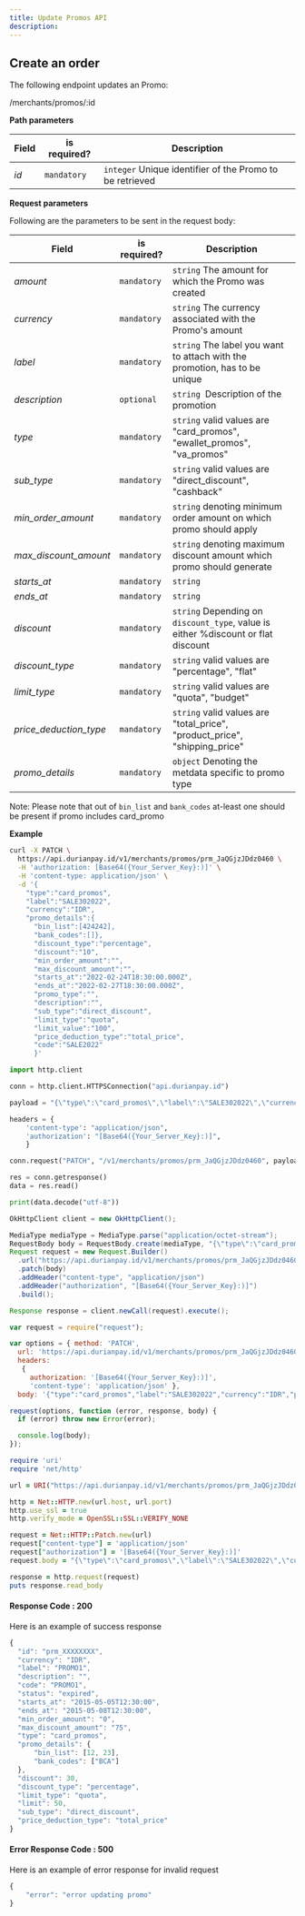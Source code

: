 ```yaml
---
title: Update Promos API
description: 
---
```


<div class = 'right-component'></div>

<div class = 'left-side'>


## Create an order

The following endpoint updates an Promo:

<url patch = ""><div class = "ib">/merchants/promos/:id</div></url>

</div>

<div class = 'full-side'>

<div class = 'left-side'>

**Path parameters**

| Field |	is required? |	Description |
| -------- | ------------- | ------------- |
| _id_	| `mandatory` |	`integer` Unique identifier of the Promo to be retrieved |

**Request parameters**

Following are the parameters to be sent in the request body:

| Field |	is required? |	Description |
| ----- | --------------- | ------------ |
| _amount_ |	`mandatory` |	`string` The amount for which the Promo was created |
| _currency_ |	`mandatory` |	`string` The currency associated with the Promo's amount |
| _label_ |	`mandatory` |	`string` The label you want to attach with the promotion, has to be unique |
| _description_ |	`optional` |	`string `Description of the promotion |
| _type_ |	`mandatory` |	`string` valid values are "card_promos", "ewallet_promos", "va_promos" |
| _sub_type_ |	`mandatory` |	`string` valid values are "direct_discount", "cashback" |
| _min_order_amount_ |	`mandatory` |	`string` denoting minimum order amount on which promo should apply |
| _max_discount_amount_ |	`mandatory` |	`string` denoting maximum discount amount which promo should generate |
| _starts_at_ |	`mandatory` |	`string` |
| _ends_at_ |	`mandatory` |	`string` |
| _discount_ |	`mandatory` |	`string` Depending on `discount_type`, value is either %discount or flat discount |
| _discount_type_ |	`mandatory` |	`string` valid values are "percentage", "flat" |
| _limit_type_ |	`mandatory` |	`string` valid values are "quota", "budget" |
| _price_deduction_type_ |	`mandatory` |	`string` valid values are "total_price", "product_price", "shipping_price" |
| _promo_details_ |	`mandatory` |	`object` Denoting the metdata specific to promo type |

Note: Please note that out of `bin_list` and `bank_codes` at-least one should be present if promo includes card_promo

</div>

<div class = 'right-code'>

**Example**

<MultiCodeBlock>

```bash
curl -X PATCH \
  https://api.durianpay.id/v1/merchants/promos/prm_JaQGjzJDdz0460 \
  -H 'authorization: [Base64({Your_Server_Key}:)]' \
  -H 'content-type: application/json' \
  -d '{
    "type":"card_promos",
    "label":"SALE302022",
    "currency":"IDR",
    "promo_details":{
      "bin_list":[424242],
      "bank_codes":[]},
      "discount_type":"percentage",
      "discount":"10",
      "min_order_amount":"",
      "max_discount_amount":"",
      "starts_at":"2022-02-24T18:30:00.000Z",
      "ends_at":"2022-02-27T18:30:00.000Z",
      "promo_type":"",
      "description":"",
      "sub_type":"direct_discount",
      "limit_type":"quota",
      "limit_value":"100",
      "price_deduction_type":"total_price",
      "code":"SALE2022"
      }'
```

```python
import http.client

conn = http.client.HTTPSConnection("api.durianpay.id")

payload = "{\"type\":\"card_promos\",\"label\":\"SALE302022\",\"currency\":\"IDR\",\"promo_details\":{\"bin_list\":[424242],\"bank_codes\":[]},\"discount_type\":\"percentage\",\"discount\":\"10\",\"min_order_amount\":\"\",\"max_discount_amount\":\"\",\"starts_at\":\"2022-02-24T18:30:00.000Z\",\"ends_at\":\"2022-02-27T18:30:00.000Z\",\"promo_type\":\"\",\"description\":\"\",\"sub_type\":\"direct_discount\",\"limit_type\":\"quota\",\"limit_value\":\"100\",\"price_deduction_type\":\"total_price\",\"code\":\"SALE2022\"}"

headers = {
    'content-type': "application/json",
    'authorization': "[Base64({Your_Server_Key}:)]",
    }

conn.request("PATCH", "/v1/merchants/promos/prm_JaQGjzJDdz0460", payload, headers)

res = conn.getresponse()
data = res.read()

print(data.decode("utf-8"))
```

```java
OkHttpClient client = new OkHttpClient();

MediaType mediaType = MediaType.parse("application/octet-stream");
RequestBody body = RequestBody.create(mediaType, "{\"type\":\"card_promos\",\"label\":\"SALE302022\",\"currency\":\"IDR\",\"promo_details\":{\"bin_list\":[424242],\"bank_codes\":[]},\"discount_type\":\"percentage\",\"discount\":\"10\",\"min_order_amount\":\"\",\"max_discount_amount\":\"\",\"starts_at\":\"2022-02-24T18:30:00.000Z\",\"ends_at\":\"2022-02-27T18:30:00.000Z\",\"promo_type\":\"\",\"description\":\"\",\"sub_type\":\"direct_discount\",\"limit_type\":\"quota\",\"limit_value\":\"100\",\"price_deduction_type\":\"total_price\",\"code\":\"SALE2022\"}");
Request request = new Request.Builder()
  .url("https://api.durianpay.id/v1/merchants/promos/prm_JaQGjzJDdz0460")
  .patch(body)
  .addHeader("content-type", "application/json")
  .addHeader("authorization", "[Base64({Your_Server_Key}:)]")
  .build();

Response response = client.newCall(request).execute();
```

```js
var request = require("request");

var options = { method: 'PATCH',
  url: 'https://api.durianpay.id/v1/merchants/promos/prm_JaQGjzJDdz0460',
  headers: 
   { 
     authorization: '[Base64({Your_Server_Key}:)]',
     'content-type': 'application/json' },
  body: '{"type":"card_promos","label":"SALE302022","currency":"IDR","promo_details":{"bin_list":[424242],"bank_codes":[]},"discount_type":"percentage","discount":"10","min_order_amount":"","max_discount_amount":"","starts_at":"2022-02-24T18:30:00.000Z","ends_at":"2022-02-27T18:30:00.000Z","promo_type":"","description":"","sub_type":"direct_discount","limit_type":"quota","limit_value":"100","price_deduction_type":"total_price","code":"SALE2022"}' };

request(options, function (error, response, body) {
  if (error) throw new Error(error);

  console.log(body);
});
```

```ruby
require 'uri'
require 'net/http'

url = URI("https://api.durianpay.id/v1/merchants/promos/prm_JaQGjzJDdz0460")

http = Net::HTTP.new(url.host, url.port)
http.use_ssl = true
http.verify_mode = OpenSSL::SSL::VERIFY_NONE

request = Net::HTTP::Patch.new(url)
request["content-type"] = 'application/json'
request["authorization"] = '[Base64({Your_Server_Key}:)]'
request.body = "{\"type\":\"card_promos\",\"label\":\"SALE302022\",\"currency\":\"IDR\",\"promo_details\":{\"bin_list\":[424242],\"bank_codes\":[]},\"discount_type\":\"percentage\",\"discount\":\"10\",\"min_order_amount\":\"\",\"max_discount_amount\":\"\",\"starts_at\":\"2022-02-24T18:30:00.000Z\",\"ends_at\":\"2022-02-27T18:30:00.000Z\",\"promo_type\":\"\",\"description\":\"\",\"sub_type\":\"direct_discount\",\"limit_type\":\"quota\",\"limit_value\":\"100\",\"price_deduction_type\":\"total_price\",\"code\":\"SALE2022\"}"

response = http.request(request)
puts response.read_body
```

</MultiCodeBlock>

</div>

</div>

<div class = 'right-code ml-60'>

#### Response Code : 200 
Here is an example of success response

```js
{
  "id": "prm_XXXXXXXX",
  "currency": "IDR",
  "label": "PROMO1",
  "description": "",
  "code": "PROMO1",
  "status": "expired",
  "starts_at": "2015-05-05T12:30:00",
  "ends_at": "2015-05-08T12:30:00",
  "min_order_amount": "0",
  "max_discount_amount": "75",
  "type": "card_promos",
  "promo_details": {
      "bin_list": [12, 23],
      "bank_codes": ["BCA"]
  },
  "discount": 30,
  "discount_type": "percentage",
  "limit_type": "quota",
  "limit": 50,
  "sub_type": "direct_discount",
  "price_deduction_type": "total_price"
}
```

#### Error Response Code : 500
Here is an example of error response for invalid request

```js
{
    "error": "error updating promo"
}
```

</div>

